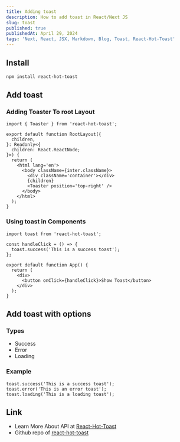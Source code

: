 ```yaml
---
title: Adding toast
description: How to add toast in React/Next JS
slug: toast
published: true
publishedAt: April 29, 2024
tags: 'Next, React, JSX, Markdown, Blog, Toast, React-Hot-Toast'
---
```


## Install

```bash
npm install react-hot-toast
```

## Add toast

### Adding Toaster To root Layout

```tsx
import { Toaster } from 'react-hot-toast';

export default function RootLayout({
  children,
}: Readonly<{
  children: React.ReactNode;
}>) {
  return (
    <html lang='en'>
      <body className={inter.className}>
        <div className='container'></div>
        {children}
        <Toaster position='top-right' />
      </body>
    </html>
  );
}
```

### Using toast in Components

```tsx
import toast from 'react-hot-toast';

const handleClick = () => {
  toast.success('This is a success toast');
};

export default function App() {
  return (
    <div>
      <button onClick={handleClick}>Show Toast</button>
    </div>
  );
}
```

## Add toast with options

### Types

- Success
- Error
- Loading

### Example

```tsx
toast.success('This is a success toast');
toast.error('This is an error toast');
toast.loading('This is a loading toast');
```

## Link

- Learn More About API at [React-Hot-Toast](https://react-hot-toast.com/docs)
- Github repo of [react-hot-toast](https://github.com/timolins/react-hot-toast)
